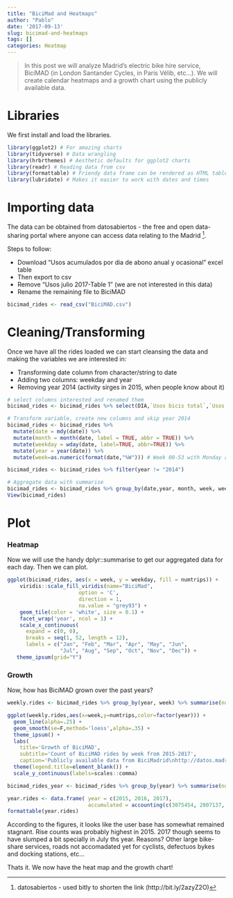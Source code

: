 ```yaml
---
title: "BiciMad and Heatmaps"
author: "Pablo"
date: '2017-09-13'
slug: bicimad-and-heatmaps
tags: []
categories: Heatmap
---
```


>In this post we will analyze Madrid's electric bike hire service, BiciMAD (in London Santander Cycles, in Paris Vélib, etc...). We will create calendar heatmaps and a growth chart using the publicly available data.

# Libraries

We first install and load the libraries.

```r
library(ggplot2) # For amazing charts
library(tidyverse) # Data wrangling
library(hrbrthemes) # Aesthetic defaults for ggplot2 charts
library(readr) # Reading data from csv 
library(formattable) # Friendy data frame can be rendered as HTML table
library(lubridate) # Makes it easier to work with dates and times
```

# Importing data

The data can be obtained from datosabiertos - the free and open data-sharing portal where anyone can access data relating to the Madrid [^1]. 

Steps to follow: 

* Download "Usos acumulados por dia de abono anual y ocasional" excel table
* Then export to csv
* Remove "Usos julio 2017-Table 1" (we are not interested in this data)
* Rename the remaining file to BiciMAD

```r
bicimad_rides <- read_csv("BiciMAD.csv")
```

# Cleaning/Transforming

Once we have all the rides loaded we can start cleansing the data and making the variables we are interested in:

* Transforming date column from character/string to date
* Adding two columns: weekday and year
* Removing year 2014 (activity sirges in 2015, when people know about it)


```r
# select columns interested and renamed them
bicimad_rides <- bicimad_rides %>% select(DIA,`Usos bicis total`,`Usos total acumulado desde inicio`) %>% rename(date = DIA, daily_rides = `Usos bicis total`, accumulated = `Usos total acumulado desde inicio`) 

# Transform variable, create new columns and skip year 2014 
bicimad_rides <- bicimad_rides %>%
  mutate(date = mdy(date)) %>%
  mutate(month = month(date, label = TRUE, abbr = TRUE)) %>%
  mutate(weekday = wday(date, label=TRUE, abbr=TRUE)) %>%
  mutate(year = year(date)) %>%
  mutate(week=as.numeric(format(date,"%W"))) # Week 00-53 with Monday as first day of the week

bicimad_rides <- bicimad_rides %>% filter(year != "2014") 

# Aggregate data with summarise 
bicimad_rides <- bicimad_rides %>% group_by(date,year, month, week, weekday) %>% summarise(numtrips=sum(daily_rides), accumulated=sum(accumulated))
View(bicimad_rides)
```

# Plot 

### Heatmap

Now we will use the handy dplyr::summarise to get our aggregated data for each day. Then we can plot.

```r
ggplot(bicimad_rides, aes(x = week, y = weekday, fill = numtrips)) +
    viridis::scale_fill_viridis(name="BiciMad",
                       option = 'C',
                       direction = 1,
                       na.value = "grey93") +
    geom_tile(color = 'white', size = 0.1) +
    facet_wrap('year', ncol = 1) +
    scale_x_continuous(
      expand = c(0, 0),
      breaks = seq(1, 52, length = 12),
      labels = c("Jan", "Feb", "Mar", "Apr", "May", "Jun",
                 "Jul", "Aug", "Sep", "Oct", "Nov", "Dec")) +
   theme_ipsum(grid="Y") 
```

### Growth

Now, how has BiciMAD grown over the past years? 

```r
weekly.rides <- bicimad_rides %>% group_by(year, week) %>% summarise(numtrips=sum(numtrips))

ggplot(weekly.rides,aes(x=week,y=numtrips,color=factor(year))) +
  geom_line(alpha=.25) +
  geom_smooth(se=F,method='loess',alpha=.35) +
  theme_ipsum() +
  labs(
    title='Growth of BiciMAD',
    subtitle='Count of BiciMAD rides by week from 2015-2017',
    caption='Publicly available data from BiciMadrid\nhttp://datos.madrid.es/portal/site/egob/') +
  theme(legend.title=element_blank()) +
  scale_y_continuous(labels=scales::comma)
```

```r
bicimad_rides_year <- bicimad_rides %>% group_by(year) %>% summarise(numtrips=sum(numtrips))
```

```r
year.rides <- data.frame( year = c(2015, 2016, 2017),
                          accumulated = accounting(c(3075454, 2807137, 1779077), format = "d"))
formattable(year.rides)
```

According to the figures, it looks like the user base has somewhat remained stagnant. Rise counts was probably highest in 2015. 2017 though seems to have slumped a bit specially in July ths year. Reasons? Other large bike-share services, roads not accomadated yet for cyclists, defectuos bykes and docking stations, etc...  

Thats it. We now have the heat map and the growth chart!

[^1]: datosabiertos - used bitly to shorten the link (http://bit.ly/2azyZ2O)